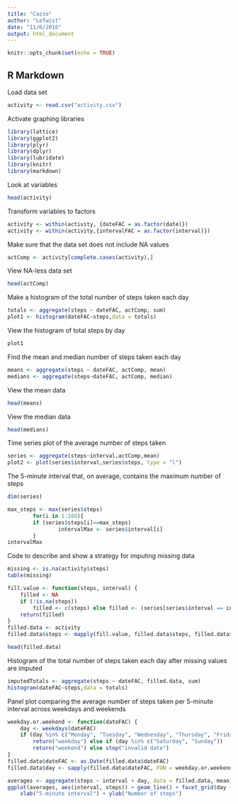 ```yaml
---
title: "Cazzo"
author: "LeTwist"
date: "11/6/2016"
output: html_document
---
```


```r
knitr::opts_chunk$set(echo = TRUE)
```

## R Markdown
Load data set
```r
activity <- read.csv("activity.csv")
```

Activate graphing libraries
```r
library(lattice)
library(ggplot2)
library(plyr)
library(dplyr)
library(lubridate)
library(knitr)
library(markdown)
```

Look at variables
```r
head(activity)
```

Transform variables to factors
```r
activity <- within(activity, {dateFAC = as.factor(date)})
activity <- within(activity,{intervalFAC = as.factor(interval)})
```

Make sure that the data set does not include NA values
```r
actComp <- activity[complete.cases(activity),]
```

View NA-less data set
```r
head(actComp)
```

Make a histogram of the total number of steps taken each day
```r
totals <- aggregate(steps ~ dateFAC, actComp, sum)
plot1 <- histogram(dateFAC~steps,data = totals)
```

View the histogram of total steps by day
```r
plot1
```

Find the mean and median number of steps taken each day
```r
means <- aggregate(steps ~ dateFAC, actComp, mean)
medians <- aggregate(steps~dateFAC, actComp, median)
```

View the mean data
```r
head(means)
```
View the median data
```r
head(medians)
```

Time series plot of the average number of steps taken
```r
series <- aggregate(steps~interval,actComp,mean)
plot2 <- plot(series$interval,series$steps, type = "l")
```

The 5-minute interval that, on average, contains the maximum number of steps
```r
dim(series)
```

```r
max_steps <- max(series$steps)
        for(i in 1:288){
        if (series$steps[i]==max_steps)
                intervalMax <- series$interval[i]
        }
intervalMax
```

Code to describe and show a strategy for imputing missing data
```r
missing <- is.na(activity$steps)
table(missing)

fill.value <- function(steps, interval) {
    filled <- NA
    if (!is.na(steps)) 
        filled <- c(steps) else filled <- (series[series$interval == interval, "steps"])
    return(filled)
}
filled.data <- activity
filled.data$steps <- mapply(fill.value, filled.data$steps, filled.data$interval)

head(filled.data)
```
Histogram of the total number of steps taken each day after missing values are imputed
```r
imputedTotals <- aggregate(steps ~ dateFAC, filled.data, sum)
histogram(dateFAC~steps,data = totals)
```

Panel plot comparing the average number of steps taken per 5-minute interval across weekdays and weekends
```r
weekday.or.weekend <- function(dateFAC) {
    day <- weekdays(dateFAC)
    if (day %in% c("Monday", "Tuesday", "Wednesday", "Thursday", "Friday")) 
        return("weekday") else if (day %in% c("Saturday", "Sunday")) 
        return("weekend") else stop("invalid date")
}
filled.data$dateFAC <- as.Date(filled.data$dateFAC)
filled.data$day <- sapply(filled.data$dateFAC, FUN = weekday.or.weekend)

averages <- aggregate(steps ~ interval + day, data = filled.data, mean)
ggplot(averages, aes(interval, steps)) + geom_line() + facet_grid(day ~ .) + 
    xlab("5-minute interval") + ylab("Number of steps")
```